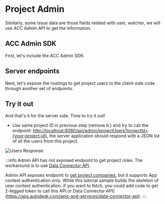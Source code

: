 


# Project Admin

Similarly, some issue data are those fields related with user, watcher, we will use ACC Admin API to get the information.  

## ACC Admin SDK
First, let's include the ACC Admin SDK:
<EnvTabs NodeJsVsCode={NodeJsVsCodeSDK} DotNetVsCode={DotNetSDK} DotNetVs2022={DotNetSDK} />


## Server endpoints

Next, let's expose the routings to get project users to the client-side code through another
set of endpoints. 

<EnvTabs NodeJsVsCode={NodeJsVsCodeEndpoints} DotNetVsCode={DotNetEndpoints} DotNetVs2022={DotNetEndpoints} />


## Try it out

And that's it for the server side. Time to try it out!

- Use same project ID in previous step (remove b.) and try to call the endpoint: 
[http://localhost:8080/api/admin/projectUsers?projectId={your-project-id}](http://localhost:8080/api/issues/subtypes?projectId={your-project-id}), the server application should
respond with a JSON list of all the users from this project. 

![Users Response](./_shared/project-users.webp)

:::info
Admin API has not exposed endpoint to get project roles. The workaround is to use [Data Connector API](https://aps.autodesk.com/apis-and-services/data-connector-api).

Admin API exposes endpoint to [get project companies](https://aps.autodesk.com/en/docs/acc/v1/reference/http/projects-:project_id-companies-GET/), but it supports App context authentication only. While this tutorial sample builds the skeleton of user context authentication. 
if you want to fetch, you could add code to get 2-legged token to call this API.or Data Connector API](https://aps.autodesk.com/apis-and-services/data-connector-api).
:::